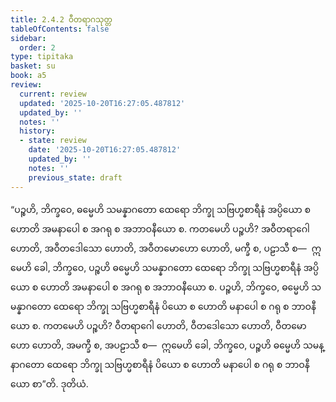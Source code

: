 ```yaml
---
title: 2.4.2 ဝီတရာဂသုတ္တ
tableOfContents: false
sidebar:
  order: 2
type: tipitaka
basket: su
book: a5
review:
  current: review
  updated: '2025-10-20T16:27:05.487812'
  updated_by: ''
  notes: ''
  history:
  - state: review
    date: '2025-10-20T16:27:05.487812'
    updated_by: ''
    notes: ''
    previous_state: draft
---
```



<DynamicBreadcrumb />


<ReviewStatus review={frontmatter.review} showDetails={true} />

<HypothesisAnnotation frontmatter={frontmatter} />

<Division number="82" book="a5" e="ch" v="16" p="97">

<Paragraph number="535" book="a5">
“ပဉ္စဟိ, ဘိက္ခဝေ, ဓမ္မေဟိ သမန္နာဂတော ထေရော ဘိက္ခု သဗြဟ္မစာရီနံ အပ္ပိယော စ ဟောတိ အမနာပေါ စ အဂရု စ အဘာဝနီယော စ. ကတမေဟိ ပဉ္စဟိ? အဝီတရာဂေါ ဟောတိ, အဝီတဒေါသော ဟောတိ, အဝီတမောဟော ဟောတိ, မက္ခီ စ, ပဠာသီ စ—  ဣမေဟိ ခေါ, ဘိက္ခဝေ, ပဉ္စဟိ ဓမ္မေဟိ သမန္နာဂတော ထေရော ဘိက္ခု သဗြဟ္မစာရီနံ အပ္ပိယော စ ဟောတိ အမနာပေါ စ အဂရု စ အဘာဝနီယော စ.
</Paragraph>

<Paragraph number="536" book="a5">
ပဉ္စဟိ, ဘိက္ခဝေ, ဓမ္မေဟိ သမန္နာဂတော ထေရော ဘိက္ခု သဗြဟ္မစာရီနံ ပိယော စ ဟောတိ မနာပေါ စ ဂရု စ ဘာဝနီယော စ. ကတမေဟိ ပဉ္စဟိ? ဝီတရာဂေါ ဟောတိ, ဝီတဒေါသော ဟောတိ, ဝီတမောဟော ဟောတိ, အမက္ခီ စ, အပဠာသီ စ—  ဣမေဟိ ခေါ, ဘိက္ခဝေ, ပဉ္စဟိ ဓမ္မေဟိ သမန္နာဂတော ထေရော ဘိက္ခု သဗြဟ္မစာရီနံ ပိယော စ ဟောတိ မနာပေါ စ ဂရု စ ဘာဝနီယော စာ”တိ.

</Paragraph>
</Division>

<Paragraph number="537" type="center" book="a5">
ဒုတိယံ.
</Paragraph>